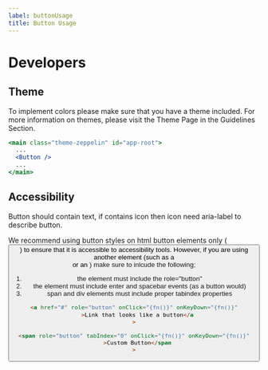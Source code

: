 ```yaml
---
label: buttonUsage
title: Button Usage
---
```


# Developers

## Theme

To implement colors please make sure that you have a theme included. For more information on themes, please visit the Theme Page in the Guidelines Section.

```jsx
<main class="theme-zeppelin" id="app-root">
  ...
  <Button />
  ...
</main>
```

## Accessibility

Button should contain text, if contains icon then icon need aria-label to describe button.

We recommend using button styles on html button elements only (<button />) to ensure that it is accessible to accessibility tools. However, if you are using another element (such as a <div /> or an <a />) make sure to inlcude the following;

1. the element must include the role="button"
2. the element must include enter and spacebar events (as a button would)
3. span and div elements must include proper tabindex properties

```html
<a href="#" role="button" onClick="{fn()}" onKeyDown="{fn()}"
  >Link that looks like a button</a
>

<span role="button" tabIndex="0" onClick="{fn()}" onKeyDown="{fn()}"
  >Custom Button</span
>
```
